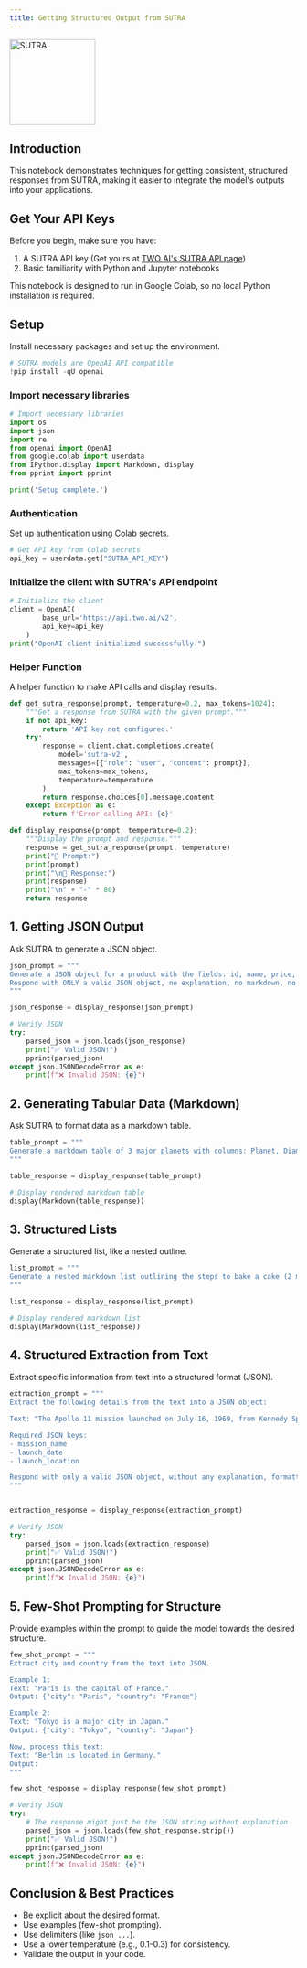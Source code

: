 ```yaml
---
title: Getting Structured Output from SUTRA
---
```


<img src="/sutra.png" width="150" alt="SUTRA" />

## Introduction

This notebook demonstrates techniques for getting consistent, structured
responses from SUTRA, making it easier to integrate the model's outputs
into your applications.

## Get Your API Keys

Before you begin, make sure you have:

1.  A SUTRA API key (Get yours at [TWO AI's SUTRA API
    page](https://developer.two.ai))
2.  Basic familiarity with Python and Jupyter notebooks

This notebook is designed to run in Google Colab, so no local Python
installation is required.

## Setup

Install necessary packages and set up the environment.

```python
# SUTRA models are OpenAI API compatible
!pip install -qU openai
```

### Import necessary libraries

```python
# Import necessary libraries
import os
import json
import re
from openai import OpenAI
from google.colab import userdata
from IPython.display import Markdown, display
from pprint import pprint

print('Setup complete.')
```

### Authentication

Set up authentication using Colab secrets.

```python
# Get API key from Colab secrets
api_key = userdata.get("SUTRA_API_KEY")
```

### Initialize the client with SUTRA's API endpoint

```python
# Initialize the client
client = OpenAI(
        base_url='https://api.two.ai/v2',
        api_key=api_key
    )
print("OpenAI client initialized successfully.")
```

### Helper Function

A helper function to make API calls and display results.

```python
def get_sutra_response(prompt, temperature=0.2, max_tokens=1024):
    """Get a response from SUTRA with the given prompt."""
    if not api_key:
        return 'API key not configured.'
    try:
        response = client.chat.completions.create(
            model='sutra-v2',
            messages=[{"role": "user", "content": prompt}],
            max_tokens=max_tokens,
            temperature=temperature
        )
        return response.choices[0].message.content
    except Exception as e:
        return f'Error calling API: {e}'

def display_response(prompt, temperature=0.2):
    """Display the prompt and response."""
    response = get_sutra_response(prompt, temperature)
    print("📝 Prompt:")
    print(prompt)
    print("\n🤖 Response:")
    print(response)
    print("\n" + "-" * 80)
    return response
```

## 1. Getting JSON Output

Ask SUTRA to generate a JSON object.

```python
json_prompt = """
Generate a JSON object for a product with the fields: id, name, price, and category.
Respond with ONLY a valid JSON object, no explanation, no markdown, no comments.
"""

json_response = display_response(json_prompt)

# Verify JSON
try:
    parsed_json = json.loads(json_response)
    print("✅ Valid JSON!")
    pprint(parsed_json)
except json.JSONDecodeError as e:
    print(f"❌ Invalid JSON: {e}")
```

## 2. Generating Tabular Data (Markdown)

Ask SUTRA to format data as a markdown table.

```python
table_prompt = """
Generate a markdown table of 3 major planets with columns: Planet, Diameter (km), Moons.
"""

table_response = display_response(table_prompt)

# Display rendered markdown table
display(Markdown(table_response))
```

## 3. Structured Lists

Generate a structured list, like a nested outline.

```python
list_prompt = """
Generate a nested markdown list outlining the steps to bake a cake (2 main steps, 2-3 sub-steps each).
"""

list_response = display_response(list_prompt)

# Display rendered markdown list
display(Markdown(list_response))
```

## 4. Structured Extraction from Text

Extract specific information from text into a structured format (JSON).

```python
extraction_prompt = """
Extract the following details from the text into a JSON object:

Text: "The Apollo 11 mission launched on July 16, 1969, from Kennedy Space Center."

Required JSON keys:
- mission_name
- launch_date
- launch_location

Respond with only a valid JSON object, without any explanation, formatting, or markdown. Do not include code blocks.
"""


extraction_response = display_response(extraction_prompt)

# Verify JSON
try:
    parsed_json = json.loads(extraction_response)
    print("✅ Valid JSON!")
    pprint(parsed_json)
except json.JSONDecodeError as e:
    print(f"❌ Invalid JSON: {e}")
```

## 5. Few-Shot Prompting for Structure

Provide examples within the prompt to guide the model towards the
desired structure.

```python
few_shot_prompt = """
Extract city and country from the text into JSON.

Example 1:
Text: "Paris is the capital of France."
Output: {"city": "Paris", "country": "France"}

Example 2:
Text: "Tokyo is a major city in Japan."
Output: {"city": "Tokyo", "country": "Japan"}

Now, process this text:
Text: "Berlin is located in Germany."
Output:
"""

few_shot_response = display_response(few_shot_prompt)

# Verify JSON
try:
    # The response might just be the JSON string without explanation
    parsed_json = json.loads(few_shot_response.strip())
    print("✅ Valid JSON!")
    pprint(parsed_json)
except json.JSONDecodeError as e:
    print(f"❌ Invalid JSON: {e}")
```

## Conclusion & Best Practices

- Be explicit about the desired format.
- Use examples (few-shot prompting).
- Use delimiters (like `json ...`).
- Use a lower temperature (e.g., 0.1-0.3) for consistency.
- Validate the output in your code.
